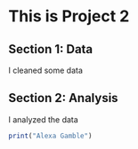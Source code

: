 # This is Project 2

## Section 1: Data

I cleaned some data

## Section 2: Analysis

I analyzed the data

```r
print("Alexa Gamble")
```
